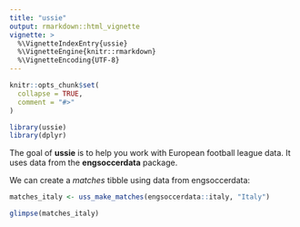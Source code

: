 ```yaml
---
title: "ussie"
output: rmarkdown::html_vignette
vignette: >
  %\VignetteIndexEntry{ussie}
  %\VignetteEngine{knitr::rmarkdown}
  %\VignetteEncoding{UTF-8}
---
```


```r
knitr::opts_chunk$set(
  collapse = TRUE,
  comment = "#>"
)
```

```r
library(ussie)
library(dplyr)
```

The goal of **ussie** is to help you work with European football league data.
It uses data from the **engsoccerdata** package.

We can create a *matches* tibble using data from engsoccerdata:


``` r
matches_italy <- uss_make_matches(engsoccerdata::italy, "Italy")

glimpse(matches_italy)

```





